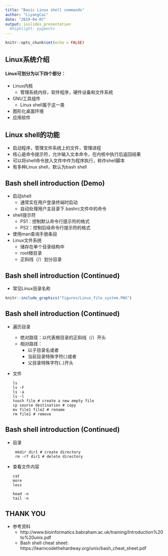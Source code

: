 ```yaml
---
title: "Basic Linux shell commands"
author: "LiyangCai"
date: "2019-04-07"
output: ioslides_presentation
  #highlight: pygments
---
```


```r
knitr::opts_chunk$set(echo = FALSE)
```


## Linux系统介绍
#### Linux可划分为以下四个部分：
  - Linux内核
    - 管理系统内存，软件程序，硬件设备和文件系统
  - GNU工具组件
    - Linux shell属于这一类
  - 图形化桌面环境
  - 应用软件


## Linux shell的功能
  - 启动程序，管理文件系统上的文件，管理进程
  - 核心是命令提示符，允许输入文本命令，在内核中执行后返回结果
  - 可以将shell命令放入文件中作为程序执行，称作shell脚本
  - 有多种Linux shell，默认为bash shell


## Bash shell introduction (Demo)
- 启动shell
  - 通常实在用户登录终端时启动
  - 自动处理用户主目录下.bashrc文件中的命令
- shell提示符
  - PS1：控制默认命令行提示符的格式
  - PS2：控制后续命令行提示符的格式
- 使用man查询手册条目
- Linux文件系统
  - 储存在单个目录结构中
  - root根目录
  - 正斜线（/）划分目录
  
  
## Bash shell introduction (Continued)
- 常见Linux目录名称
```r
knitr::include_graphics("figures/Linux_file_system.PNG")
```


## Bash shell introduction (Continued)
- 遍历目录
  - 绝对路径：以代表根目录的正斜线（/）开头
  - 相对路径：
    - 以子目录名或者
    - 当前目录特殊字符(.)或者
    - 父目录特殊字符(..)开头
- 文件
  ```
  ls
  ls -F
  ls -a
  ls -l
  touch file # create a new empty file
  cp source destination # copy
  mv file1 file2 # rename
  rm file1 # remove
  ```


## Bash shell introduction (Continued)
- 目录
  ```
 mkdir dir1 # create directory
 rm -rf dir1 # delete directory
  ```
- 查看文件内容

  ``` 
  cat
  more
  less
  
  head -n
  tail -n
  ```


## THANK YOU
- 参考资料
  - http://www.bioinformatics.babraham.ac.uk/training/Introduction%20to%20unix.pdf
  - Bash shell cheat sheet: https://learncodethehardway.org/unix/bash_cheat_sheet.pdf